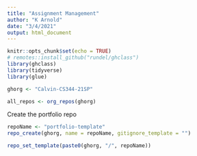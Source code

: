 ```yaml
---
title: "Assignment Management"
author: "K Arnold"
date: "3/4/2021"
output: html_document
---
```


```r
knitr::opts_chunk$set(echo = TRUE)
# remotes::install_github("rundel/ghclass")
library(ghclass)
library(tidyverse)
library(glue)
```

```r
ghorg <- "Calvin-CS344-21SP"
```

```r
all_repos <- org_repos(ghorg)
```

Create the portfolio repo

```r
repoName <- "portfolio-template"
repo_create(ghorg, name = repoName, gitignore_template = "")
```

```r
repo_set_template(paste0(ghorg, "/", repoName))
```

